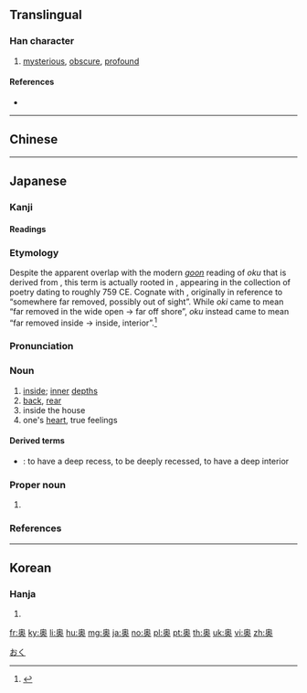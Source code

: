 {{character info/new}}
{{also|奧}}
==Translingual==

===Han character===
{{Han char|rn=37|rad=大|as=09|sn=12|four=|canj=HBK,XHBK|ids=⿱⿵⿱丿冂米大}}

# [[mysterious]], [[obscure]], [[profound]]

====References====
* {{Han ref|kx=0253.151|dkj=05981|hdz=10545.070|uh=5965|ud=22885}}

----

==Chinese==
{{zh-see|奧}}

----

==Japanese==

===Kanji===
{{ja-kanji|grade=c|rs=大09|style=s|kyu=奧}}

====Readings====
{{ja-readings
|goon=[[おう]] (ō), {{qualifier|historical}} [[あう]] (au), [[おく]] (oku) {{non-joyo-reading}}, {{qualifier|historical}} [[をく]] (woku)
|kanon=[[いく]] (iku)  {{non-joyo-reading}}, {{qualifier|historical}} [[ゐく]] (wiku), [[おう]] (ō), {{qualifier|historical}} [[あう]] (au)
|kanyoon=[[おく]] (oku), {{qualifier|historical}} [[をく]] (woku)
|kun=[[おく]] (oku), [[おくまる]] ([[奥まる]], okumaru)
|nanori=[[くま]] (kuma), [[おお]] (ō), [[おん]] (on), [[つ]] (tsu), [[のく]] (noku)
}}

===Etymology===
{{ja-kanjitab|yomi=k|おく}}
Despite the apparent overlap with the modern [[呉音#Japanese|''goon'']] reading of ''oku'' that is derived from {{etyl|ltc|-}}, this term is actually rooted in {{etyl|ojp|ja|sort=おく}}, appearing in the ''{{w|Man'yōshū}}'' collection of poetry dating to roughly 759 CE.  Cognate with {{m|ja|沖|tr=oki||the open sea, offshore}}, originally in reference to “somewhere far removed, possibly out of sight”.  While ''oki'' came to mean “far removed in the wide open → far off shore”, ''oku'' instead came to mean “far removed inside → inside, interior”.<ref name="KDJ">{{R:Kokugo Dai Jiten}}</ref>

===Pronunciation===
{{ja-pron|yomi=k|おく|acc=1|acc_ref=DJR,SMK5}}

===Noun===
{{ja-noun|おく}}

# [[inside]]; [[inner]] [[depth]]s
# [[back]], [[rear]]
# inside the house
# one's [[heart]], true feelings

====Derived terms====
{{der-top}}
* {{ja-r|奥まる|おくまる}}: to have a deep recess, to be deeply recessed, to have a deep interior
{{der-bottom}}

===Proper noun===
{{ja-pos|おく|proper}}

# {{surname|lang=ja|sort=おく}}

===References===
<references/>

[[Category:Japanese basic words|おく]]

----

==Korean==

===Hanja===
{{ko-hanja|hangeul=[[오]], [[욱]]|rv=o, uk|mr=o, uk}}

# {{defn|lang=ko|sort=大09}}

[[fr:奥]]
[[ky:奥]]
[[li:奥]]
[[hu:奥]]
[[mg:奥]]
[[ja:奥]]
[[no:奥]]
[[pl:奥]]
[[pt:奥]]
[[th:奥]]
[[uk:奥]]
[[vi:奥]]
[[zh:奥]]